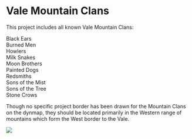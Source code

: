 
# Vale Mountain Clans

<ProjectDetails
  floatRight
  region="Vale"
  house=""
  type="Clan"
  status="Not Started"
  warp=""
  projectLead="undefined"
  dateStarted="Invalid Date"
  dateCompleted="Invalid Date"
/>

This project includes all known Vale Mountain Clans:

Black Ears  
Burned Men  
Howlers  
Milk Snakes  
Moon Brothers  
Painted Dogs  
Redsmiths  
Sons of the Mist  
Sons of the Tree  
Stone Crows

Though no specific project border has been drawn for the Mountain Clans on the dynmap, they should be located primarily in the Western range of mountains which form the West border to the Vale.


![](https://cdn.sanity.io/images/1as7cn02/production/b4b33c01a69900a758d19421be0fb34d38314a20-760x838.png)